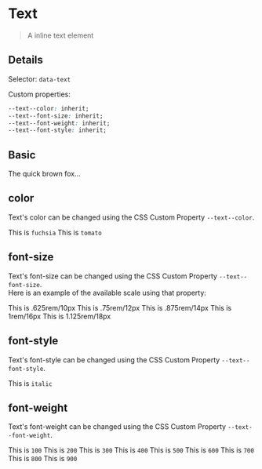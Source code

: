 

<Meta title="Elements/text" />

# Text

> A inline text element

## Details

Selector: `data-text`

Custom properties:

```css
--text--color: inherit;
--text--font-size: inherit;
--text--font-weight: inherit;
--text--font-style: inherit;
```

## Basic

<Preview>
  <span data-text>The quick brown fox...</span>
</Preview>

## color

Text's color can be changed using the CSS Custom Property `--text--color`.

<Preview>
  <Story name="color">
    <div style={{ display: "grid" }}>
      <span data-text style={{ "--text--color": "fuchsia" }}>
        This is <code>fuchsia</code>
      </span>
      <span data-text style={{ "--text--color": "tomato" }}>
        This is <code>tomato</code>
      </span>
    </div>
  </Story>
</Preview>

## font-size

Text's font-size can be changed using the CSS Custom Property `--text--font-size`.  
Here is an example of the available scale using that property:

<Preview>
  <Story name="font-size">
    <div style={{ display: "grid" }}>
      <span data-text style={{ "--text--font-size": ".625rem" }}>
        This is .625rem/10px
      </span>
      <span data-text style={{ "--text--font-size": ".75rem" }}>
        This is .75rem/12px
      </span>
      <span data-text style={{ "--text--font-size": ".875rem" }}>
        This is .875rem/14px
      </span>
      <span data-text style={{ "--text--font-size": "1rem" }}>
        This is 1rem/16px
      </span>
      <span data-text style={{ "--text--font-size": "1.125rem" }}>
        This is 1.125rem/18px
      </span>
    </div>
  </Story>
</Preview>

## font-style

Text's font-style can be changed using the CSS Custom Property `--text--font-style`.

<Preview>
  <Story name="font-style">
    <div style={{ display: "grid" }}>
      <span data-text style={{ "--text--font-style": "italic" }}>
        This is <code>italic</code>
      </span>
    </div>
  </Story>
</Preview>

## font-weight

Text's font-weight can be changed using the CSS Custom Property `--text--font-weight`.

<Preview>
  <Story name="font-weight">
    <div style={{ display: "grid" }}>
      <span data-text style={{ "--text--font-weight": "100" }}>
        This is <code>100</code>
      </span>
      <span data-text style={{ "--text--font-weight": "200" }}>
        This is <code>200</code>
      </span>
      <span data-text style={{ "--text--font-weight": "300" }}>
        This is <code>300</code>
      </span>
      <span data-text style={{ "--text--font-weight": "400" }}>
        This is <code>400</code>
      </span>
      <span data-text style={{ "--text--font-weight": "500" }}>
        This is <code>500</code>
      </span>
      <span data-text style={{ "--text--font-weight": "600" }}>
        This is <code>600</code>
      </span>
      <span data-text style={{ "--text--font-weight": "700" }}>
        This is <code>700</code>
      </span>
      <span data-text style={{ "--text--font-weight": "800" }}>
        This is <code>800</code>
      </span>
      <span data-text style={{ "--text--font-weight": "900" }}>
        This is <code>900</code>
      </span>
    </div>
  </Story>
</Preview>
